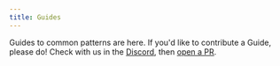 ```yaml
---
title: Guides
---
```


Guides to common patterns are here. If you'd like to contribute a Guide, please do! Check with us in the [Discord](https://discord.gg/YpUKRqaFtm), then [open a PR](https://github.com/onejs/one).

<CardCol>
  <Card href="/docs/guides-mdx" title="Setting up MDX for web" category="Content" />
  <Card href="/docs/guides-dark-mode" title="Light and Dark mode" category="UI" />
  <Card href="/docs/guides-tamagui" title="Setting up Tamagui" category="UI" />
  <Card href="/docs/guides-ios-native" title="Build or Run the Native iOS App" category="Native" />
  <Card href="/docs/guides-eas" title="Build and Deliver Native Apps with EAS" category="Native" />
  <Card href="/docs/guides-migrating-create-react-app-cra-to-vite-with-one" title="Migrate from Create React App to One" category="Migrating" />
</CardCol>

